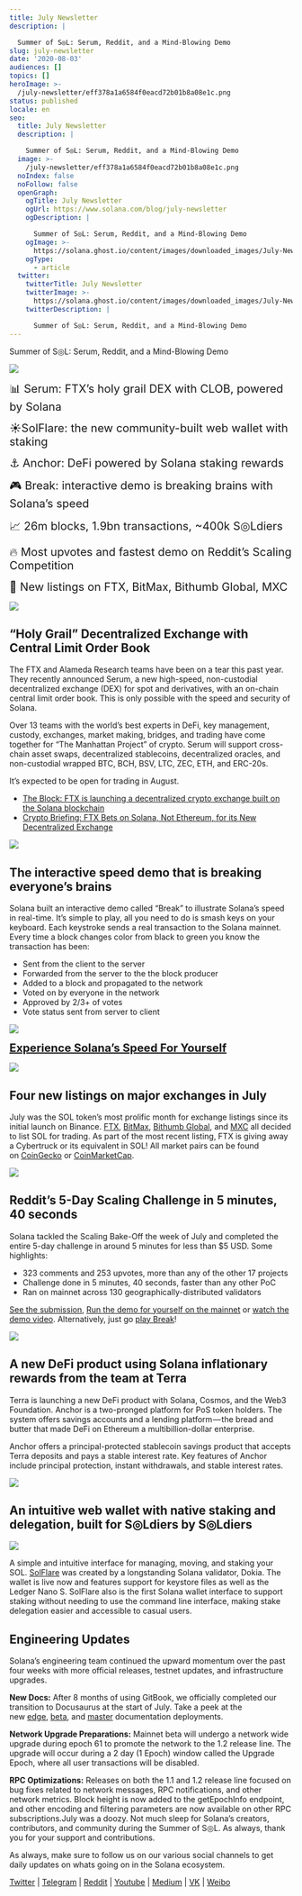 ```yaml
---
title: July Newsletter
description: |

  Summer of S◎L: Serum, Reddit, and a Mind-Blowing Demo
slug: july-newsletter
date: '2020-08-03'
audiences: []
topics: []
heroImage: >-
  /july-newsletter/eff378a1a6584f0eacd72b01b8a08e1c.png
status: published
locale: en
seo:
  title: July Newsletter
  description: |

    Summer of S◎L: Serum, Reddit, and a Mind-Blowing Demo
  image: >-
    /july-newsletter/eff378a1a6584f0eacd72b01b8a08e1c.png
  noIndex: false
  noFollow: false
  openGraph:
    ogTitle: July Newsletter
    ogUrl: https://www.solana.com/blog/july-newsletter
    ogDescription: |

      Summer of S◎L: Serum, Reddit, and a Mind-Blowing Demo
    ogImage: >-
      https://solana.ghost.io/content/images/downloaded_images/July-Newsletter/1-sa1XXIt_SEm4CRF9FOUb5w-3.png
    ogType:
      - article
  twitter:
    twitterTitle: July Newsletter
    twitterImage: >-
      https://solana.ghost.io/content/images/downloaded_images/July-Newsletter/1-sa1XXIt_SEm4CRF9FOUb5w-3.png
    twitterDescription: |

      Summer of S◎L: Serum, Reddit, and a Mind-Blowing Demo
---
```


Summer of S◎L: Serum, Reddit, and a Mind-Blowing Demo

![](/july-newsletter/image-1.png)

<p><span style="font-size: 20px;">📊 Serum: FTX’s holy grail DEX with CLOB, powered by Solana</span></p><p><span style="font-size: 20px;">☀️SolFlare: the new community-built web wallet with staking</span></p><p><span style="font-size: 20px;">⚓️ Anchor: DeFi powered by Solana staking rewards</span></p><p><span style="font-size: 20px;">🎮 Break: interactive demo is breaking brains with Solana’s speed</span></p><p><span style="font-size: 20px;">📈 26m blocks, 1.9bn transactions, ~400k S◎Ldiers&nbsp;</span></p><p><span style="font-size: 20px;">🔥 Most upvotes and fastest demo on Reddit’s Scaling Competition</span></p><p><span style="font-size: 20px;">🏦 New listings on FTX, BitMax, Bithumb Global, MXC</span></p>

![](/july-newsletter/image-2.png)

## **“Holy Grail” Decentralized Exchange with Central Limit Order Book**

The FTX and Alameda Research teams have been on a tear this past year. They recently announced Serum, a new high-speed, non-custodial decentralized exchange (DEX) for spot and derivatives, with an on-chain central limit order book. This is only possible with the speed and security of Solana.

Over 13 teams with the world’s best experts in DeFi, key management, custody, exchanges, market making, bridges, and trading have come together for “The Manhattan Project” of crypto. Serum will support cross-chain asset swaps, decentralized stablecoins, decentralized oracles, and non-custodial wrapped BTC, BCH, BSV, LTC, ZEC, ETH, and ERC-20s.

It’s expected to be open for trading in August.

-   [The Block: FTX is launching a decentralized crypto exchange built on the Solana blockchain](https://solana.us17.list-manage.com/track/click?u=dc5b8a6eb6dc3d737579c03c9&id=e0269aff5d&e=57cdfd2616&ref=solana.ghost.io)
-   [Crypto Briefing: FTX Bets on Solana, Not Ethereum, for its New Decentralized Exchange](https://solana.us17.list-manage.com/track/click?u=dc5b8a6eb6dc3d737579c03c9&id=c7155b43e2&e=57cdfd2616&ref=solana.ghost.io)

![](/july-newsletter/image-3.png)

## **The interactive speed demo that is breaking everyone’s brains**

Solana built an interactive demo called “Break” to illustrate Solana’s speed in real-time. It’s simple to play, all you need to do is smash keys on your keyboard. Each keystroke sends a real transaction to the Solana mainnet. Every time a block changes color from black to green you know the transaction has been:

-   Sent from the client to the server
-   Forwarded from the server to the the block producer
-   Added to a block and propagated to the network
-   Voted on by everyone in the network
-   Approved by 2/3+ of votes
-   Vote status sent from server to client

![](/july-newsletter/image-4.gif)

<p><a href="https://solana.us17.list-manage.com/track/click?u=dc5b8a6eb6dc3d737579c03c9&amp;id=ac03dd9a73&amp;e=57cdfd2616&amp;ref=solana.ghost.io" rel="noopener noreferrer" target="_blank" style="font-size: 20px;"><strong>Experience Solana’s Speed For Yourself</strong></a></p>

![](/july-newsletter/image-5.png)

## **Four new listings on major exchanges in July**

July was the SOL token’s most prolific month for exchange listings since its initial launch on Binance. [FTX](https://solana.us17.list-manage.com/track/click?u=dc5b8a6eb6dc3d737579c03c9&id=30ea5c7975&e=57cdfd2616&ref=solana.ghost.io), [BitMax](https://solana.us17.list-manage.com/track/click?u=dc5b8a6eb6dc3d737579c03c9&id=3b705891fb&e=57cdfd2616&ref=solana.ghost.io), [Bithumb Global](https://solana.us17.list-manage.com/track/click?u=dc5b8a6eb6dc3d737579c03c9&id=c1e1cb02de&e=57cdfd2616&ref=solana.ghost.io), and [MXC](https://solana.us17.list-manage.com/track/click?u=dc5b8a6eb6dc3d737579c03c9&id=dee33a2faa&e=57cdfd2616&ref=solana.ghost.io) all decided to list SOL for trading. As part of the most recent listing, FTX is giving away a Cybertruck or its equivalent in SOL! All market pairs can be found on [CoinGecko](https://solana.us17.list-manage.com/track/click?u=dc5b8a6eb6dc3d737579c03c9&id=7b94aaf026&e=57cdfd2616&ref=solana.ghost.io) or [CoinMarketCap](https://solana.us17.list-manage.com/track/click?u=dc5b8a6eb6dc3d737579c03c9&id=08158a3574&e=57cdfd2616&ref=solana.ghost.io).

![](/july-newsletter/image-6.jpg)

## **Reddit’s 5-Day Scaling Challenge in 5 minutes, 40 seconds**

Solana tackled the Scaling Bake-Off the week of July and completed the entire 5-day challenge in around 5 minutes for less than $5 USD. Some highlights:

-   323 comments and 253 upvotes, more than any of the other 17 projects
-   Challenge done in 5 minutes, 40 seconds, faster than any other PoC
-   Ran on mainnet across 130 geographically-distributed validators

[See the submission](https://solana.us17.list-manage.com/track/click?u=dc5b8a6eb6dc3d737579c03c9&id=ab4d28bee1&e=57cdfd2616&ref=solana.ghost.io), [Run the demo for yourself on the mainnet](https://solana.us17.list-manage.com/track/click?u=dc5b8a6eb6dc3d737579c03c9&id=979445efdb&e=57cdfd2616&ref=solana.ghost.io) or [watch the demo video](https://solana.us17.list-manage.com/track/click?u=dc5b8a6eb6dc3d737579c03c9&id=8617d5df50&e=57cdfd2616&ref=solana.ghost.io). Alternatively, just go [play Break](https://solana.us17.list-manage.com/track/click?u=dc5b8a6eb6dc3d737579c03c9&id=1ca631d893&e=57cdfd2616&ref=solana.ghost.io)!

![](/july-newsletter/image-7.png)

## **A new DeFi product using Solana inflationary rewards from the team at Terra**

Terra is launching a new DeFi product with Solana, Cosmos, and the Web3 Foundation. Anchor is a two-pronged platform for PoS token holders. The system offers savings accounts and a lending platform — the bread and butter that made DeFi on Ethereum a multibillion-dollar enterprise.

Anchor offers a principal-protected stablecoin savings product that accepts Terra deposits and pays a stable interest rate. Key features of Anchor include principal protection, instant withdrawals, and stable interest rates.

![](/july-newsletter/image-8.png)

## **An intuitive web wallet with native staking and delegation, built for S◎Ldiers by S◎Ldiers**

![](/july-newsletter/image-9.png)

A simple and intuitive interface for managing, moving, and staking your SOL. [SolFlare](https://solana.us17.list-manage.com/track/click?u=dc5b8a6eb6dc3d737579c03c9&id=2c3e258f39&e=57cdfd2616&ref=solana.ghost.io) was created by a longstanding Solana validator, Dokia. The wallet is live now and features support for keystore files as well as the Ledger Nano S. SolFlare also is the first Solana wallet interface to support staking without needing to use the command line interface, making stake delegation easier and accessible to casual users.

## **Engineering Updates**

Solana’s engineering team continued the upward momentum over the past four weeks with more official releases, testnet updates, and infrastructure upgrades.

**New Docs:** After 8 months of using GitBook, we officially completed our transition to Docusaurus at the start of July. Take a peek at the new [edge](https://solana.us17.list-manage.com/track/click?u=dc5b8a6eb6dc3d737579c03c9&id=b8614cfe94&e=57cdfd2616&ref=solana.ghost.io), [beta](https://solana.us17.list-manage.com/track/click?u=dc5b8a6eb6dc3d737579c03c9&id=731016f7b4&e=57cdfd2616&ref=solana.ghost.io), and [master](https://solana.us17.list-manage.com/track/click?u=dc5b8a6eb6dc3d737579c03c9&id=53b0b6c1a5&e=57cdfd2616&ref=solana.ghost.io) documentation deployments.

**Network Upgrade Preparations:** Mainnet beta will undergo a network wide upgrade during epoch 61 to promote the network to the 1.2 release line. The upgrade will occur during a 2 day (1 Epoch) window called the Upgrade Epoch, where all user transactions will be disabled.

**RPC Optimizations:** Releases on both the 1.1 and 1.2 release line focused on bug fixes related to network messages, RPC notifications, and other network metrics. Block height is now added to the getEpochInfo endpoint, and other encoding and filtering parameters are now available on other RPC subscriptions.July was a doozy. Not much sleep for Solana’s creators, contributors, and community during the Summer of S◎L. As always, thank you for your support and contributions.

As always, make sure to follow us on our various social channels to get daily updates on whats going on in the Solana ecosystem.

[Twitter](https://solana.us17.list-manage.com/track/click?u=dc5b8a6eb6dc3d737579c03c9&id=50f6623774&e=57cdfd2616&ref=solana.ghost.io) | [Telegram](https://solana.us17.list-manage.com/track/click?u=dc5b8a6eb6dc3d737579c03c9&id=28e04a1e0a&e=57cdfd2616&ref=solana.ghost.io) | [Reddit](https://solana.us17.list-manage.com/track/click?u=dc5b8a6eb6dc3d737579c03c9&id=04520e1647&e=57cdfd2616&ref=solana.ghost.io) | [Youtube](https://solana.us17.list-manage.com/track/click?u=dc5b8a6eb6dc3d737579c03c9&id=be9ba140b7&e=57cdfd2616&ref=solana.ghost.io) | [Medium](https://solana.us17.list-manage.com/track/click?u=dc5b8a6eb6dc3d737579c03c9&id=1ff2b34b69&e=57cdfd2616&ref=solana.ghost.io) | [VK](https://solana.us17.list-manage.com/track/click?u=dc5b8a6eb6dc3d737579c03c9&id=759d4593e9&e=57cdfd2616&ref=solana.ghost.io) | [Weibo](https://solana.us17.list-manage.com/track/click?u=dc5b8a6eb6dc3d737579c03c9&id=b31e8caec8&e=57cdfd2616&ref=solana.ghost.io)
